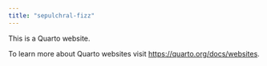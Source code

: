 ```yaml
---
title: "sepulchral-fizz"
---
```


This is a Quarto website.

To learn more about Quarto websites visit <https://quarto.org/docs/websites>.
